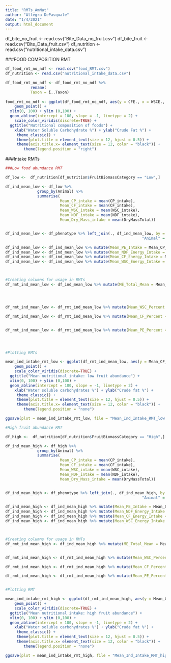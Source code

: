 ```yaml
---
title: "RMTs_AmNat"
author: "Allegra DePasquale"
date: "1/4/2021"
output: html_document
---
```



df_bite_no_fruit <- read.csv("Bite_Data_no_fruit.csv")
df_bite_fruit <- read.csv("Bite_Data_fruit.csv")
df_nutrition <- read.csv("nutritional_intake_data.csv")

###FOOD COMPOSITION RMT
```r

df_food_rmt_no_ndf <- read.csv("food_RMT.csv")
df_nutrition <- read.csv("nutritional_intake_data.csv")

df_food_rmt_no_ndf <- df_food_rmt_no_ndf %>% 
           rename(
           Taxon = ï..Taxon)
          
food_rmt_no_ndf <- ggplot(df_food_rmt_no_ndf, aes(y = CFE., x = WSCE., color = Food.Type, shape = Food.Type)) + 
    geom_point() +
  xlim(0, 100) + ylim (0,100) +
  geom_abline(intercept = 100, slope = -1, linetype = 2) +
    scale_color_viridis(discrete=TRUE) +
  ggtitle("Nutritional composition of foods") +
    xlab("Water Soluble Carbohydrate %") + ylab("Crude Fat %") +
     theme_classic() +
     theme(plot.title = element_text(size = 12, hjust = 0.5)) +
     theme(axis.title.x= element_text(size = 12, color = "black")) +
        theme(legend.position = "right")


```




###Intake RMTs
```r

###Low food abundance RMT

df_low <-  df_nutrition[df_nutrition$FruitBiomassCategory == "Low",]

df_ind_mean_low <- df_low %>%
              group_by(Animal) %>%
              summarise(
                        Mean_CP_intake = mean(CP_intake),
                        Mean_CF_intake = mean(CF_intake),
                        Mean_WSC_intake = mean(WSC_intake),
                        Mean_NDF_intake = mean(NDF_intake),
                        Mean_Dry_Mass_intake = mean(DryMassTotal))


df_ind_mean_low <- df_phenotype %>% left_join(., df_ind_mean_low, by = c( 
                                                            "Animal" = "Animal")) 

df_ind_mean_low <- df_ind_mean_low %>% mutate(Mean_PE_Intake = Mean_CP_intake * 4)  
df_ind_mean_low <- df_ind_mean_low %>% mutate(Mean_NDF_Energy_Intake = Mean_NDF_intake * 4)
df_ind_mean_low <- df_ind_mean_low %>% mutate(Mean_CF_Energy_Intake = Mean_CF_intake * 9)
df_ind_mean_low <- df_ind_mean_low %>% mutate(Mean_WSC_Energy_Intake = Mean_WSC_intake * 4)



#Creating columns for usage in RMTs
df_rmt_ind_mean_low <- df_ind_mean_low %>% mutate(ME_Total_Mean = Mean_PE_Intake + Mean_CF_Energy_Intake + Mean_WSC_Energy_Intake)




df_rmt_ind_mean_low <- df_rmt_ind_mean_low %>% mutate(Mean_WSC_Percent = (Mean_WSC_Energy_Intake/ME_Total_Mean)*100)

df_rmt_ind_mean_low <- df_rmt_ind_mean_low %>% mutate(Mean_CF_Percent = (Mean_CF_Energy_Intake/ME_Total_Mean)*100)


df_rmt_ind_mean_low <- df_rmt_ind_mean_low %>% mutate(Mean_PE_Percent = (Mean_PE_Intake/ME_Total_Mean)*100)




#Plotting RMTs

mean_ind_intake_rmt_low <- ggplot(df_rmt_ind_mean_low, aes(y = Mean_CF_Percent, x = Mean_WSC_Percent, color = Phenotype)) + 
    geom_point() +
    scale_color_viridis(discrete=TRUE) +
  ggtitle("Mean nutritional intake: low fruit abundance") +
  xlim(0, 100) + ylim (0,100) +
  geom_abline(intercept = 100, slope = -1, linetype = 2) +
    xlab("Water soluble carbohydrates %") + ylab("Crude fat %") +
     theme_classic() +
     theme(plot.title = element_text(size = 12, hjust = 0.5)) +
     theme(axis.title.x= element_text(size = 12, color = "black")) +
        theme(legend.position = "none")

ggsave(plot = mean_ind_intake_rmt_low, file = "Mean_Ind_Intake_RMT_low.jpg", width = 4, height = 4, units = "in")

```

```r

#High fruit abundance RMT 

df_high <-  df_nutrition[df_nutrition$FruitBiomassCategory == "High",]

df_ind_mean_high <- df_high %>%
              group_by(Animal) %>%
              summarise(
                        Mean_CP_intake = mean(CP_intake),
                        Mean_CF_intake = mean(CF_intake),
                        Mean_WSC_intake = mean(WSC_intake),
                        Mean_NDF_intake = mean(NDF_intake),
                        Mean_Dry_Mass_intake = mean(DryMassTotal))


df_ind_mean_high <- df_phenotype %>% left_join(., df_ind_mean_high, by = c( 
                                                            "Animal" = "Animal")) 

df_ind_mean_high <- df_ind_mean_high %>% mutate(Mean_PE_Intake = Mean_CP_intake * 4)  
df_ind_mean_high <- df_ind_mean_high %>% mutate(Mean_NDF_Energy_Intake = Mean_NDF_intake * 4)
df_ind_mean_high <- df_ind_mean_high %>% mutate(Mean_CF_Energy_Intake = Mean_CF_intake * 9)
df_ind_mean_high <- df_ind_mean_high %>% mutate(Mean_WSC_Energy_Intake = Mean_WSC_intake * 4)



#Creating columns for usage in RMTs
df_rmt_ind_mean_high <- df_ind_mean_high %>% mutate(ME_Total_Mean = Mean_PE_Intake + Mean_CF_Energy_Intake + Mean_WSC_Energy_Intake)


df_rmt_ind_mean_high <- df_rmt_ind_mean_high %>% mutate(Mean_WSC_Percent = (Mean_WSC_Energy_Intake/ME_Total_Mean)*100)

df_rmt_ind_mean_high <- df_rmt_ind_mean_high %>% mutate(Mean_CF_Percent = (Mean_CF_Energy_Intake/ME_Total_Mean)*100)

df_rmt_ind_mean_high <- df_rmt_ind_mean_high %>% mutate(Mean_PE_Percent = (Mean_PE_Intake/ME_Total_Mean)*100)


#Plotting RMT

mean_ind_intake_rmt_high <- ggplot(df_rmt_ind_mean_high, aes(y = Mean_CF_Percent, x = Mean_WSC_Percent, color = Phenotype)) + 
    geom_point() +
    scale_color_viridis(discrete=TRUE) +
  ggtitle("Mean nutritional intake: high fruit abundance") +
  xlim(0, 100) + ylim (0,100) +
  geom_abline(intercept = 100, slope = -1, linetype = 2) +
    xlab("Water soluble carbohydrates %") + ylab("Crude fat %") +
     theme_classic() +
     theme(plot.title = element_text(size = 12, hjust = 0.5)) +
     theme(axis.title.x= element_text(size = 12, color = "black")) +
        theme(legend.position = "none")

ggsave(plot = mean_ind_intake_rmt_high, file = "Mean_Ind_Intake_RMT_high.jpg", width = 4, height = 4, units = "in")


```

